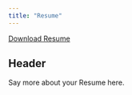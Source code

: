```yaml
---
title: "Resume"
---
```


<a href="Resume.pdf#" class="download" title="Download Resume as PDF">Download Resume</a>			

## Header

Say more about your Resume here.